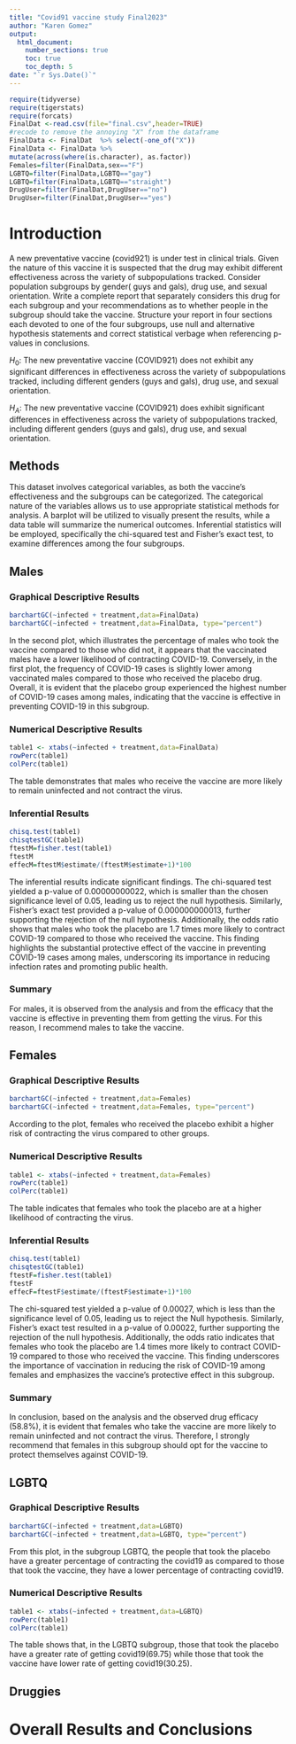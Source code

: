```yaml
---
title: "Covid91 vaccine study Final2023"
author: "Karen Gomez"
output: 
  html_document:
    number_sections: true
    toc: true
    toc_depth: 5
date: "`r Sys.Date()`" 
---
```


```r
require(tidyverse)
require(tigerstats)
require(forcats)
FinalDat <-read.csv(file="final.csv",header=TRUE)
#recode to remove the annoying "X" from the dataframe
FinalData <- FinalDat  %>% select(-one_of("X"))
FinalData <- FinalData %>%
mutate(across(where(is.character), as.factor))
Females=filter(FinalData,sex=="F")
LGBTQ=filter(FinalData,LGBTQ=="gay")
LGBTQ=filter(FinalData,LGBTQ=="straight")
DrugUser=filter(FinalDat,DrugUser=="no")
DrugUser=filter(FinalDat,DrugUser=="yes")
```

# Introduction

A new  preventative vaccine (covid921) is under test in clinical trials. Given the nature of this vaccine it is suspected that the drug may exhibit different effectiveness across the variety of subpopulations tracked. Consider population subgroups by gender( guys and gals), drug use, and sexual orientation. Write a complete report that separately considers this drug for each subgroup and your recommendations as to whether people in the subgroup should take the vaccine. Structure your report in four sections each devoted to one of the four subgroups, use null and alternative hypothesis statements and correct statistical verbage when referencing p-values in conclusions.

$H_0$: The new preventative vaccine (COVID921) does not exhibit any significant differences in effectiveness across the variety of subpopulations tracked, including different genders (guys and gals), drug use, and sexual orientation.

$H_A$: The new preventative vaccine (COVID921) does exhibit significant differences in effectiveness across the variety of subpopulations tracked, including different genders (guys and gals), drug use, and sexual orientation.

## Methods

This dataset involves categorical variables, as both the vaccine's effectiveness and the subgroups can be categorized. The categorical nature of the variables allows us to use appropriate statistical methods for analysis. A barplot will be utilized to visually present the results, while a data table will summarize the numerical outcomes. Inferential statistics will be employed, specifically the chi-squared test and Fisher's exact test, to examine differences among the four subgroups.

## Males
### Graphical Descriptive Results

```r
barchartGC(~infected + treatment,data=FinalData)
barchartGC(~infected + treatment,data=FinalData, type="percent")

```

In the second plot, which illustrates the percentage of males who took the vaccine compared to those who did not, it appears that the vaccinated males have a lower likelihood of contracting COVID-19. Conversely, in the first plot, the frequency of COVID-19 cases is slightly lower among vaccinated males compared to those who received the placebo drug. Overall, it is evident that the placebo group experienced the highest number of COVID-19 cases among males, indicating that the vaccine is effective in preventing COVID-19 in this subgroup.

### Numerical Descriptive Results

```r
table1 <- xtabs(~infected + treatment,data=FinalData)
rowPerc(table1)
colPerc(table1)
```

The table demonstrates that males who receive the vaccine are more likely to remain uninfected and not contract the virus.

### Inferential Results

```r
chisq.test(table1)
chisqtestGC(table1)
ftestM=fisher.test(table1)
ftestM
effecM=ftestM$estimate/(ftestM$estimate+1)*100
```

The inferential results indicate significant findings. The chi-squared test yielded a p-value of 0.00000000022, which is smaller than the chosen significance level of 0.05, leading us to reject the null hypothesis. Similarly, Fisher's exact test provided a p-value of 0.000000000013, further supporting the rejection of the null hypothesis. Additionally, the odds ratio shows that males who took the placebo are 1.7 times more likely to contract COVID-19 compared to those who received the vaccine. This finding highlights the substantial protective effect of the vaccine in preventing COVID-19 cases among males, underscoring its importance in reducing infection rates and promoting public health.

### Summary

For males, it is observed from the analysis and from the efficacy that the vaccine is effective in preventing them from getting the virus. For this reason, I recommend males to take the vaccine.

## Females
### Graphical Descriptive Results

```r
barchartGC(~infected + treatment,data=Females)
barchartGC(~infected + treatment,data=Females, type="percent")

```

According to the plot, females who received the placebo exhibit a higher risk of contracting the virus compared to other groups.

### Numerical Descriptive Results

```r
table1 <- xtabs(~infected + treatment,data=Females)
rowPerc(table1)
colPerc(table1)
```

The table indicates that females who took the placebo are at a higher likelihood of contracting the virus.

### Inferential Results

```r
chisq.test(table1)
chisqtestGC(table1)
ftestF=fisher.test(table1)
ftestF
effecF=ftestF$estimate/(ftestF$estimate+1)*100

```

The chi-squared test yielded a p-value of 0.00027, which is less than the significance level of 0.05, leading us to reject the Null hypothesis. Similarly, Fisher's exact test resulted in a p-value of 0.00022, further supporting the rejection of the null hypothesis. Additionally, the odds ratio indicates that females who took the placebo are 1.4 times more likely to contract COVID-19 compared to those who received the vaccine. This finding underscores the importance of vaccination in reducing the risk of COVID-19 among females and emphasizes the vaccine's protective effect in this subgroup.

### Summary

In conclusion, based on the analysis and the observed drug efficacy (58.8%), it is evident that females who take the vaccine are more likely to remain uninfected and not contract the virus. Therefore, I strongly recommend that females in this subgroup should opt for the vaccine to protect themselves against COVID-19.

## LGBTQ
### Graphical Descriptive Results

```r
barchartGC(~infected + treatment,data=LGBTQ)
barchartGC(~infected + treatment,data=LGBTQ, type="percent")
```

From this plot, in the subgroup LGBTQ, the people that took the placebo have a greater percentage of contracting the covid19 as compared to those that took the vaccine, they have a lower percentage of contracting covid19. 

### Numerical Descriptive Results

```r
table1 <- xtabs(~infected + treatment,data=LGBTQ)
rowPerc(table1)
colPerc(table1)
```

The table shows that, in the LGBTQ subgroup, those that took the placebo have a greater rate of getting covid19(69.75) while those that took the vaccine have lower rate of getting covid19(30.25).  



## Druggies


# Overall Results and Conclusions